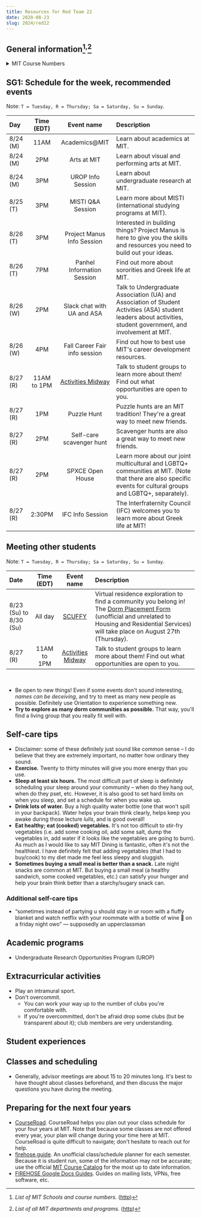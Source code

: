 ```yaml
---
title: Resources for Red Team 22
date: 2020-08-23
slug: 2024/red22
---
```


## General information[^courses]<sup>,</sup>[^subjects]
<details>
  <summary>MIT Course Numbers</summary>

1. Civil and Environmental Engineering (CEE)
2. Mechanical Engineering (MechE)
3. Materials Science and Engineering (DMSE)
4. Architecture
5. Chemistry
6. Electrical Engineering and Computer Science (EECS)
7. Biology
8. Physics
9. Brain and Cognitive Sciences
10. Chemical Engineering
11. Urban Studies and Planning (DUSP)
12. Earth, Atmospheric, and Planetary Sciences (EAPS)
13. n/a
14. Economics
15. Management
16. Aeronautics and Astronautics
17. Political Science
18. Mathematics
19. n/a
20. Biological Engineering
21. Humanities
  * **21A.** Anthropology
  * **21G.** Global Languages
  * **21H.** History
  * **21L.** Literature
  * **21M.** Music and Theatre Arts
  * **21W**. Writing
22. Nuclear Science and Engineering
23. n/a
24. Linguistics and Philosophy

</details>

## SG1: Schedule for the week, recommended events

Note: `T = Tuesday, R = Thursday; Sa = Saturday, Su = Sunday`.

|Day|Time (EDT)|Event name|Description|
|:--|:--:|:--------:|:----------|
|8/24 (M)|11AM|Academics@MIT|Learn about academics at MIT.|
|8/24 (M)|2PM|Arts at MIT|Learn about visual and performing arts at MIT.|
|8/24 (M)|3PM|UROP Info Session|Learn about undergraduate research at MIT.|
|8/25 (T)|3PM|MISTI Q&A Session|Learn more about MISTI (international studying programs at MIT).|
|8/26 (T)|3PM|Project Manus Info Session|Interested in building things? Project Manus is here to give you the skills and resources you need to build out your ideas.|
|8/26 (T)|7PM|Panhel Information Session|Find out more about sororities and Greek life at MIT.|
|8/26 (W)|2PM|Slack chat with UA and ASA|Talk to Undergraduate Association (UA) and Association of Student Activities (ASA) student leaders about activities, student government, and involvement at MIT.|
|8/26 (W)|4PM|Fall Career Fair info session|Find out how to best use MIT's career development resources.|
|8/27 (R)|11AM to 1PM|[Activities Midway](https://midway.techx.io/)|Talk to student groups to learn more about them! Find out what opportunities are open to you.|
|8/27 (R)|1PM|Puzzle Hunt|Puzzle hunts are an MIT tradition! They're a great way to meet new friends.|
|8/27 (R)|2PM|Self-care scavenger hunt|Scavenger hunts are also a great way to meet new friends.|
|8/27 (R)|2PM|SPXCE Open House|Learn more about our joint multicultural and LGBTQ+ communities at MIT. (Note that there are also specific events for cultural groups and LGBTQ+, separately).|
|8/27 (R)|2:30PM|IFC Info Session|The Interfraternity Council (IFC) welcomes you to learn more about Greek life at MIT!|

## Meeting other students

Note: `T = Tuesday, R = Thursday; Sa = Saturday, Su = Sunday`.

|Date|Time (EDT)|Event name|Description|
|:---|:--:|:--------:|:----------|
|8/23 (Su) to 8/30 (Su)|All day|[SCUFFY](https://scuffy.mit.edu/ESC-Events-a37325bb5ae542b4943f7d1a19b68ce2)|Virtual residence exploration to find a community you belong in! The [Dorm Placement Form](https://scuffy.mit.edu/Dorm-Placement-3282ef5f402f42828fb2ec0cb53f4ff1) (unofficial and unrelated to Housing and Residential Services) will take place on August 27th (Thursday).|
|8/27 (R)|11AM to 1PM|[Activities Midway](https://midway.techx.io/)|Talk to student groups to learn more about them! Find out what opportunities are open to you.|

<br/>

* Be open to new things! Even if some events don't sound interesting, _names can be deceiving_, and try to meet as many new people as possible. Definitely use Orientation to experience something new.
* **Try to explore as many dorm communities as possible.** That way, you'll find a living group that you really fit well with.

## Self-care tips
* Disclaimer: some of these definitely just sound like common sense &ndash; I do believe that they are extremely important, no matter how ordinary they sound.
* **Exercise.** Twenty to thirty minutes will give you more energy than you use.
* **Sleep at least six hours.** The most difficult part of sleep is definitely scheduling your sleep around your community &ndash; when do they hang out, when do they pset, etc. However, it is also good to set hard limits on when you sleep, and set a schedule for when you wake up.
* **Drink lots of water.** Buy a high quality water bottle (one that won't spill in your backpack). Water helps your brain think clearly, helps keep you awake during those lecture _lulls_, and is good overall!
* **Eat healthy; eat (cooked) vegetables.** It's not too difficult to stir-fry vegetables (i.e. add some cooking oil, add some salt, dump the vegetables in, add water if it looks like the vegetables are going to burn). As much as I would like to say MIT Dining is fantastic, often it's not the healthiest. I have definitely felt that adding vegetables (that I had to buy/cook) to my diet made me feel less sleepy and sluggish.
* **Sometimes buying a small meal is better than a snack.** Late night snacks are common at MIT. But buying a small meal (a healthy sandwich, some cooked vegetables, etc.) can satisfy your hunger and help your brain think better than a starchy/sugary snack can.

### Additional self-care tips
* &ldquo;sometimes instead of partying u should stay in ur room with a fluffy blanket and watch netflix with your roommate with a bottle of wine
🙂
on a friday night
owo&rdquo; &mdash; supposedly an upperclassman

## Academic programs
* <Link to="/urop">Undergraduate Research Opportunities Program (UROP)</Link>

## Extracurricular activities
* Play an intramural sport.
* Don't overcommit.
  * You can work your way up to the number of clubs you're comfortable with.
  * If you're overcommitted, don't be afraid drop some clubs (but be transparent about it); club members are very understanding.

## Student experiences


## Classes and scheduling
* Generally, advisor meetings are about 15 to 20 minutes long. It's best to have thought about classes beforehand, and then discuss the major questions you have during the meeting.

## Preparing for the next four years
* [CourseRoad](https://courseroad.mit.edu/road/). CourseRoad helps you plan out your class schedule for your four years at MIT. Note that because some classes are not offered every year, your plan will change during your time here at MIT. CourseRoad is quite difficult to navigate; don't hesitate to reach out for help.
* [firehose.guide](https://firehose.guide/). An unofficial class/schedule planner for each semester. Because it is student run, some of the information may not be accurate; use the official [MIT Course Catalog](http://student.mit.edu/catalog/index.cgi) for the most up to date information.
* [FIREHOSE Google Docs Guides](https://docs.google.com/document/d/1gZ-4H8vx8Rb4enMUdreYXSeQiZnh2FzotCFX2y8fV3Q/edit?usp=sharing). Guides on mailing lists, VPNs, free software, etc.


[^courses]: _List of MIT Schools and course numbers._ ([http](http://catalog.mit.edu/schools/))
[^subjects]: _List of all MIT departments and programs._ ([http](http://catalog.mit.edu/subjects/))
